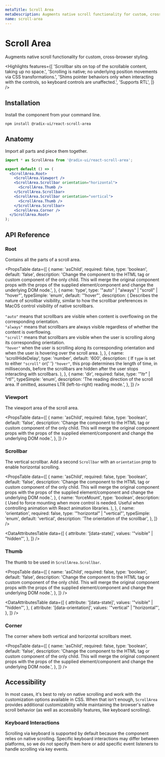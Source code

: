```yaml
---
metaTitle: Scroll Area
metaDescription: Augments native scroll functionality for custom, cross-browser styling.
name: scroll-area
---
```


# Scroll Area

<Description>
  Augments native scroll functionality for custom, cross-browser styling.
</Description>

<Highlights
  features={[
    'Scrollbar sits on top of the scrollable content, taking up no space.',
    'Scrolling is native; no underlying position movements via CSS transformations.',
    'Shims pointer behaviors only when interacting with the controls, so keyboard controls are unaffected.',
    'Supports RTL',
  ]}
/>

## Installation

Install the component from your command line.

```bash
npm install @radix-ui/react-scroll-area
```

## Anatomy

Import all parts and piece them together.

```jsx
import * as ScrollArea from '@radix-ui/react-scroll-area';

export default () => (
  <ScrollArea.Root>
    <ScrollArea.Viewport />
    <ScrollArea.Scrollbar orientation="horizontal">
      <ScrollArea.Thumb />
    </ScrollArea.Scrollbar>
    <ScrollArea.Scrollbar orientation="vertical">
      <ScrollArea.Thumb />
    </ScrollArea.Scrollbar>
    <ScrollArea.Corner />
  </ScrollArea.Root>
);
```

## API Reference

### Root

Contains all the parts of a scroll area.

<PropsTable
  data={[
    {
      name: 'asChild',
      required: false,
      type: 'boolean',
      default: 'false',
      description:
        'Change the component to the HTML tag or custom component of the only child. This will merge the original component props with the props of the supplied element/component and change the underlying DOM node.',
    },
    {
      name: 'type',
      type: '"auto" | "always" | "scroll" | "hover"',
      typeSimple: 'enum',
      default: '"hover"',
      description: (
        <span>
          Describes the nature of scrollbar visibility, similar to how the
          scrollbar preferences in MacOS control visibility of native
          scrollbars.
          <br />
          <br />
          <Code>"auto"</Code> means that scrollbars are visible when content is overflowing
          on the corresponding orientation.
          <br />
          <Code>"always"</Code> means that scrollbars are always visible regardless
          of whether the content is overflowing.
          <br />
          <Code>"scroll"</Code> means that scrollbars are visible when the user is
          scrolling along its corresponding orientation.
          <br />
          <Code>"hover"</Code> when the user is scrolling along its corresponding
          orientation and when the user is hovering over the scroll area.
        </span>
      ),
    },
    {
      name: 'scrollHideDelay',
      type: 'number',
      default: '600',
      description: (
        <span>
          If <Code>type</Code> is set to either <Code>"scroll"</Code> or{' '}
          <Code>"hover"</Code>, this prop determines the length of time, in
          milliseconds, before the scrollbars are hidden after the user stops
          interacting with scrollbars.
        </span>
      ),
    },
    {
      name: 'dir',
      required: false,
      type: '"ltr" | "rtl"',
      typeSimple: 'enum',
      description:
        'The reading direction of the scroll area. If omitted, assumes LTR (left-to-right) reading mode.',
    },
  ]}
/>

### Viewport

The viewport area of the scroll area.

<PropsTable
  data={[
    {
      name: 'asChild',
      required: false,
      type: 'boolean',
      default: 'false',
      description:
        'Change the component to the HTML tag or custom component of the only child. This will merge the original component props with the props of the supplied element/component and change the underlying DOM node.',
    },
  ]}
/>

### Scrollbar

The vertical scrollbar. Add a second `Scrollbar` with an `orientation` prop to enable horizontal scrolling.

<PropsTable
  data={[
    {
      name: 'asChild',
      required: false,
      type: 'boolean',
      default: 'false',
      description:
        'Change the component to the HTML tag or custom component of the only child. This will merge the original component props with the props of the supplied element/component and change the underlying DOM node.',
    },
    {
      name: 'forceMount',
      type: 'boolean',
      description: (
        <span>
          Used to force mounting when more control is needed. Useful when
          controlling animation with React animation libraries.
        </span>
      ),
    },
    {
      name: 'orientation',
      required: false,
      type: '"horizontal" | "vertical"',
      typeSimple: 'enum',
      default: 'vertical',
      description: 'The orientation of the scrollbar',
    },
  ]}
/>

<DataAttributesTable
  data={[
    {
      attribute: '[data-state]',
      values: '"visible" | "hidden"',
    },
  ]}
/>

### Thumb

The thumb to be used in `ScrollArea.Scrollbar`.

<PropsTable
  data={[
    {
      name: 'asChild',
      required: false,
      type: 'boolean',
      default: 'false',
      description:
        'Change the component to the HTML tag or custom component of the only child. This will merge the original component props with the props of the supplied element/component and change the underlying DOM node.',
    },
  ]}
/>

<DataAttributesTable
  data={[
    {
      attribute: '[data-state]',
      values: '"visible" | "hidden"',
    },
    {
      attribute: '[data-orientation]',
      values: '"vertical" | "horizontal"',
    },
  ]}
/>

### Corner

The corner where both vertical and horizontal scrollbars meet.

<PropsTable
  data={[
    {
      name: 'asChild',
      required: false,
      type: 'boolean',
      default: 'false',
      description:
        'Change the component to the HTML tag or custom component of the only child. This will merge the original component props with the props of the supplied element/component and change the underlying DOM node.',
    },
  ]}
/>

## Accessibility

In most cases, it's best to rely on native scrolling and work with the customization options available in CSS. When that isn't enough, `ScrollArea` provides additional customizability while maintaining the browser's native scroll behavior (as well as accessibiliy features, like keyboard scrolling).

### Keyboard Interactions

Scrolling via keyboard is supported by default because the component relies on native scrolling. Specific keyboard interactions may differ between platforms, so we do not specify them here or add specific event listeners to handle scrolling via key events.
